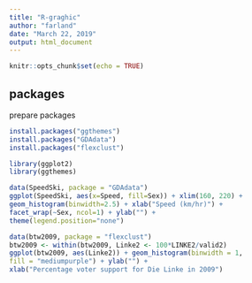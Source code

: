 ```yaml
---
title: "R-graghic"
author: "farland"
date: "March 22, 2019"
output: html_document
---
```


```r
knitr::opts_chunk$set(echo = TRUE)
```
## packages

prepare packages
```r
install.packages("ggthemes")
install.packages("GDAdata")
install.packages("flexclust")
```
```r
library(ggplot2)
library(ggthemes)
```

```r
data(SpeedSki, package = "GDAdata")
ggplot(SpeedSki, aes(x=Speed, fill=Sex)) + xlim(160, 220) +
geom_histogram(binwidth=2.5) + xlab("Speed (km/hr)") +
facet_wrap(~Sex, ncol=1) + ylab("") +
theme(legend.position="none")
```

```r
data(btw2009, package = "flexclust")
btw2009 <- within(btw2009, Linke2 <- 100*LINKE2/valid2)
ggplot(btw2009, aes(Linke2)) + geom_histogram(binwidth = 1,
fill = "mediumpurple") + ylab("") +
xlab("Percentage voter support for Die Linke in 2009")
```